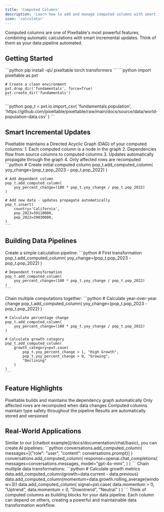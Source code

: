 ```yaml
---
title: 'Computed Columns'
description: 'Learn how to add and manage computed columns with smart incremental updates'
icon: 'calculator'
---
```


<Note>
Computed columns are one of Pixeltable's most powerful features, combining automatic calculations with smart incremental updates. Think of them as your data pipeline automated.
</Note>

## Getting Started

<Steps>
  <Step title="Install Required Packages">
    ```python
    pip install -qU pixeltable torch transformers
    ```
  </Step>

  <Step title="Setup Environment">
    ```python
    import pixeltable as pxt
    
    # Create a clean environment
    pxt.drop_dir('fundamentals', force=True)
    pxt.create_dir('fundamentals')
    ```
  </Step>

  <Step title="Import Sample Data">
    ```python
    pop_t = pxt.io.import_csv(
        'fundamentals.population',
        'https://github.com/pixeltable/pixeltable/raw/main/docs/source/data/world-population-data.csv'
    )
    ```
  </Step>
</Steps>

## Smart Incremental Updates

<AccordionGroup>
  <Accordion title="How It Works" icon="gears">
    Pixeltable maintains a Directed Acyclic Graph (DAG) of your computed columns:
    1. Each computed column is a node in the graph
    2. Dependencies flow from source columns to computed columns
    3. Updates automatically propagate through the graph
    4. Only affected rows are recomputed
  </Accordion>

  <Accordion title="Example Pipeline" icon="diagram-project">
    ```python
    # Create initial computed column
    pop_t.add_computed_column(
        yoy_change=(pop_t.pop_2023 - pop_t.pop_2022)
    )
    
    # Add dependent column
    pop_t.add_computed_column(
        yoy_percent_change=(100 * pop_t.yoy_change / pop_t.pop_2022)
    )
    
    # Add new data - updates propagate automatically
    pop_t.insert(
        country='California',
        pop_2023=39110000,
        pop_2022=39030000,
    )
    ```
  </Accordion>
</AccordionGroup>

## Building Data Pipelines

<Tabs>
  <Tab title="Basic Pipeline">
    Create a simple calculation pipeline:
    ```python
    # First transformation
    pop_t.add_computed_column(
        yoy_change=(pop_t.pop_2023 - pop_t.pop_2022)
    )
    
    # Dependent transformation
    pop_t.add_computed_column(
        yoy_percent_change=(100 * pop_t.yoy_change / pop_t.pop_2022)
    )
    ```
  </Tab>
  
  <Tab title="Complex Pipeline">
    Chain multiple computations together:
    ```python
    # Calculate year-over-year change
    pop_t.add_computed_column(
        yoy_change=(pop_t.pop_2023 - pop_t.pop_2022)
    )
    
    # Calculate percentage change
    pop_t.add_computed_column(
        yoy_percent_change=(100 * pop_t.yoy_change / pop_t.pop_2022)
    )
    
    # Calculate growth category
    pop_t.add_computed_column(
        growth_category=pxt.case(
            pop_t.yoy_percent_change > 1, "High Growth",
            pop_t.yoy_percent_change > 0, "Growing",
            "Declining"
        )
    )
    ```
  </Tab>
</Tabs>

## Feature Highlights

<CardGroup cols={2}>
  <Card title="Automatic DAG" icon="diagram-project">
    Pixeltable builds and maintains the dependency graph automatically
  </Card>
  <Card title="Smart Updates" icon="rotate">
    Only affected rows are recomputed when data changes
  </Card>
  <Card title="Type Safety" icon="shield-check">
    Computed columns maintain type safety throughout the pipeline
  </Card>
  <Card title="Persistent Storage" icon="database">
    Results are automatically stored and versioned
  </Card>
</CardGroup>

## Real-World Applications

<AccordionGroup>
  <Accordion title="AI Pipelines" icon="robot">
    Similar to our [chatbot example](/docs/documentation/chat/basic), you can create AI pipelines:
    ```python
    conversations.add_computed_column(
        messages=[{"role": "user", "content": conversations.prompt}]
    )
    conversations.add_computed_column(
        response=openai.chat_completions(
            messages=conversations.messages,
            model="gpt-4o-mini",
        )
    )
    ```
  </Accordion>
  
  <Accordion title="Data Transformations" icon="wand-magic-sparkles">
    Chain multiple data transformations:
    ```python
    # Calculate growth metrics
    data.add_computed_column(growth=data.current - data.previous)
    data.add_computed_column(momentum=data.growth.rolling_average(window=3))
    data.add_computed_column(
        signal=pxt.case(
            data.momentum > 0, "Uptrend",
            data.momentum < 0, "Downtrend",
            "Neutral"
        )
    )
    ```
  </Accordion>
</AccordionGroup>

<Tip>
Think of computed columns as building blocks for your data pipeline. Each column can depend on others, creating a powerful and maintainable data transformation workflow.
</Tip>